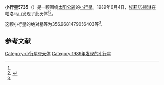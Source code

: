 {{Infobox planet
| bgcolour = #FFFFC0
| name = 5735 Loripaul
| symbol = 
| image = 
| caption = 
| discovery = yes
| discovery_ref = 
| discoverer = [[埃莉諾·赫琳|埃莉諾·赫琳]]
| discovery_site = [[帕洛马山|帕洛马山]] 
| discovered = 1989年6月4日
| designations = yes
| mp_name = 
| named_after = 
| alt_names = 1989 LM/ 1971 BX3 / 1983 VM2 / 1986 RM13 / 1986 SP1
| mp_category = [[主带小行星|主带小行星]]
| orbit_ref = <ref name="a">[http://ssd.jpl.nasa.gov/sbdb.cgi?sstr=5735 5735 Loripaul] {{Wayback|url=http://ssd.jpl.nasa.gov/sbdb.cgi?sstr=5735 |date=20140817065714 }}，小行星數據庫瀏覽器（JPL Small-Body Database Browser）－[[美国国家航空航天局|美国国家航空航天局]]喷气推进实验室</ref>
| epoch = 2456400.5 (2013年4月18日更新)
| aphelion = {{convert|2.628386062746431|AU|km|3|abbr=on|lk=out}}
| perihelion = {{convert|1.943414235783357|AU|km|3|abbr=on}}
| semimajor = {{convert|2.285900149264894|AU|km|3|abbr=on}}
| eccentricity = 0.149825404
| period = 1262.363157 [[日|日]]<br />3.46[[儒略年|儒略年]]
| avg_speed = 
| inclination = 5.081433150086453
| asc_node = 282.5283780846496
| mean_anomaly = 
| arg_peri = 356.9681479056403
| satellites = 
| physical_characteristics = yes
| dimensions = 
| mass = 
| density = 
| surface_grav = 
| escape_velocity = 
| sidereal_day = 
| axial_tilt = 
| pole_ecliptic_lat = 
| pole_ecliptic_lon = 
| albedo = 
| temperatures= 
| temp_name1 = 
| mean_temp_1 = 
| max_temp_1 = 
| temp_name2 = 
| max_temp_2 = 
| spectral_type = 
| abs_magnitude = 356.9681479056403
}}

'''小行星5735'''（{{lang-en|5735 Loripaul}}）是一颗围绕[[太阳|太阳]][[公转|公转]]的[[小行星|小行星]]。1989年6月4日，[[埃莉諾·赫琳|埃莉諾·赫琳]]在帕洛马山发现了此天体<ref name="a" /><ref>{{cite news|title=小行星列表|url=http://cfa-www.harvard.edu/iau/lists/NumberedMPs.txt|accessdate=2013-07-08|newspaper=哈佛大学|archive-date=2008-05-17|archive-url=https://web.archive.org/web/20080517010638/http://cfa-www.harvard.edu/iau/lists/NumberedMPs.txt|dead-url=no}}</ref>。

这颗小行星的[[绝对星等|绝对星等]]为356.9681479056403等<ref name="a" />。

==参考文献==
{{reflist}}
{{Minor Planet Number|[[小行星5734|小行星5734]]|[[小行星5736|小行星5736]]}}

{{小天体}}

[[Category:小行星带天体|Category:小行星带天体]]
[[Category:1989年发现的小行星|Category:1989年发现的小行星]]

{{asteroid-stub}}